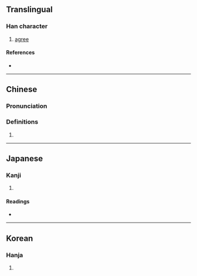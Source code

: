 {{character info/new}}
==Translingual==

===Han character===
{{Han char|rn=85|rad=水|as=12|sn=15|four=38127|canj=EORM|ids=⿰氵翕}}

# [[agree]]

====References====
* {{Han ref|kx=0649.110|dkj=18242|dj=1059.060|hdz=31745.070|uh=6F5D|ud=28509|bh=E652|bd=58962}}

----

==Chinese==
{{zh-forms}}

===Pronunciation===
{{zh-pron
|m=xī
|c=jap1
|mc=y
|oc=y
|ma=
|cat=v
}}

===Definitions===
{{zh-hanzi}}

# {{rfdef|lang=zh}}

----

==Japanese==

===Kanji===
{{ja-kanji|grade=|rs=水12}}

# {{defn|lang=ja|sort=水12}}

====Readings====
* {{ja-readings|on=[[きゅう]] (kyū), [[こう]] (kō), [[おう]] (ō), [[よう]] (yō)|kun=}}

----

==Korean==

===Hanja===
{{ko-hanja|hangeul=흡|eumhun=|rv=heup|mr=hŭp|y=hup}}

# {{defn|lang=ko|sort=水12}}